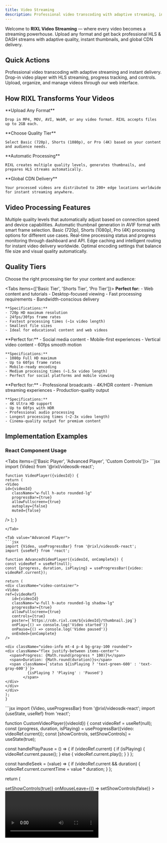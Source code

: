 ```yaml
---
title: Video Streaming
description: Professional video transcoding with adaptive streaming, instant delivery, and automatic processing for any device or connection.
---
```




Welcome to **RIXL Video Streaming** — where every video becomes a streaming powerhouse. Upload any format and get back professional HLS & DASH streams with adaptive quality, instant thumbnails, and global CDN delivery.

## Quick Actions

<Columns cols={3}>
  <Card
    title="Upload Videos"
    href="/en/platform/uploads/videos-guide"
    icon="upload"
  >
    Professional video transcoding with adaptive streaming and instant delivery.
  </Card>
  <Card
    title="Video Component"
    href="/en/sdk/video-component"
    icon="video"
  >
    Drop-in video player with HLS streaming, progress tracking, and controls.
  </Card>
  <Card
    title="Dashboard Management"
    href="/en/platform/dashboard/media/overview"
    icon="monitor"
  >
    Upload, organize, and manage videos through our web interface.
  </Card>
</Columns>

## How RIXL Transforms Your Videos

<Steps>
  <Step>
    **Upload Any Format**

    Drop in MP4, MOV, AVI, WebM, or any video format. RIXL accepts files up to 2GB each.
  </Step>

  <Step>
    **Choose Quality Tier**

    Select Basic (720p), Shorts (1080p), or Pro (4K) based on your content and audience needs.
  </Step>

  <Step>
    **Automatic Processing**

    RIXL creates multiple quality levels, generates thumbnails, and prepares HLS streams automatically.
  </Step>

  <Step>
    **Global CDN Delivery**

    Your processed videos are distributed to 200+ edge locations worldwide for instant streaming anywhere.
  </Step>
</Steps>

## Video Processing Features

<Columns cols={3}>
  <Card title="Adaptive HLS Streaming" icon="wifi">
    Multiple quality levels that automatically adjust based on connection speed
    and device capabilities.
  </Card>
  <Card title="Instant Thumbnails" icon="image">
    Automatic thumbnail generation in AVIF format with smart frame selection.
  </Card>
  <Card title="Quality Tiers" icon="settings">
    Basic (720p), Shorts (1080p), Pro (4K) processing options for different use
    cases.
  </Card>
  <Card title="Progress Tracking" icon="bar-chart">
    Real-time processing status and progress monitoring through dashboard and API.
  </Card>
  <Card title="Global CDN" icon="globe">
    Edge caching and intelligent routing for instant video delivery worldwide.
  </Card>
  <Card title="Smart Compression" icon="zap">
    Optimal encoding settings that balance file size and visual quality
    automatically.
  </Card>
</Columns>

## Quality Tiers

Choose the right processing tier for your content and audience:

<Tabs items={['Basic Tier', 'Shorts Tier', 'Pro Tier']}>
  <Tab value="Basic Tier">
    **Perfect for:**
    - Web content and tutorials
    - Desktop-focused viewing
    - Fast processing requirements
    - Bandwidth-conscious delivery

    **Specifications:**
    - 720p HD maximum resolution
    - 24fps/30fps frame rates
    - Fastest processing times (~1x video length)
    - Smallest file sizes
    - Ideal for educational content and web videos
  </Tab>

  <Tab value="Shorts Tier">
    **Perfect for:**
    - Social media content
    - Mobile-first experiences
    - Vertical video content
    - 60fps smooth motion

    **Specifications:**
    - 1080p Full HD maximum
    - Up to 60fps frame rates
    - Mobile-ready encoding
    - Medium processing times (~1.5x video length)
    - Perfect for social platforms and mobile viewing
  </Tab>

  <Tab value="Pro Tier">
    **Perfect for:**
    - Professional broadcasts
    - 4K/HDR content
    - Premium streaming experiences
    - Production-quality output

    **Specifications:**
    - 4K Ultra HD support
    - Up to 60fps with HDR
    - Professional audio processing
    - Longest processing times (~2-3x video length)
    - Cinema-quality output for premium content
  </Tab>
</Tabs>

## Implementation Examples

### React Component Usage

<Tabs items={['Basic Player', 'Advanced Player', 'Custom Controls']}>
  <Tab value="Basic Player">
    ```jsx
    import {Video} from '@rixl/videosdk-react';

    function VideoPlayer({videoId}) {
    return (
    <Video
    id={videoId}
       className="w-full h-auto rounded-lg"
       progressBar={true}
       allowFullscreen={true}
       autoplay={false}
       muted={false}
  />
  );
  }
  ```
</Tab>

<Tab value="Advanced Player">
  ```jsx
  import {Video, useProgressBar} from '@rixl/videosdk-react';
  import {useRef} from 'react';

  function AdvancedVideoPlayer({videoId, onComplete}) {
  const videoRef = useRef(null);
  const {progress, duration, isPlaying} = useProgressBar({video: videoRef.current});

  return (
  <div className="video-container">
  <Video
  ref={videoRef}
     id={videoId}
     className="w-full h-auto rounded-lg shadow-lg"
     progressBar={true}
     allowFullscreen={true}
     controls={true}
     poster={`https://cdn.rixl.com/${videoId}/thumbnail.jpg`}
     onPlay={() => console.log('Video started')}
     onPause={() => console.log('Video paused')}
     onEnded={onComplete}
/>

<div className="video-info mt-4 p-4 bg-gray-100 rounded">
  <div className="flex justify-between items-center">
    <span>Progress: {Math.round(progress * 100)}%</span>
    <span>Duration: {Math.round(duration)}s</span>
    <span className={`status ${isPlaying ? 'text-green-600' : 'text-gray-600'}`}>
            {isPlaying ? 'Playing' : 'Paused'}
          </span>
  </div>
</div>
</div>
);
}
```
</Tab>

<Tab value="Custom Controls">
  ```jsx
  import {Video, useProgressBar} from '@rixl/videosdk-react';
  import {useState, useRef} from 'react';

  function CustomVideoPlayer({videoId}) {
  const videoRef = useRef(null);
  const {progress, duration, isPlaying} = useProgressBar({video: videoRef.current});
  const [showControls, setShowControls] = useState(true);

  const handlePlayPause = () => {
  if (videoRef.current) {
  if (isPlaying) {
  videoRef.current.pause();
} else {
  videoRef.current.play();
}
}
};

  const handleSeek = (value) => {
  if (videoRef.current && duration) {
  videoRef.current.currentTime = value * duration;
}
};

  return (
  <div
  className="relative video-container"
  onMouseEnter={() => setShowControls(true)}
     onMouseLeave={() => setShowControls(false)}
>
  <Video
    ref={videoRef}
    id={videoId}
    className="w-full h-auto"
    progressBar={false}
    controls={false}
    allowFullscreen={true}
  />

  {showControls && (
    <div className="absolute bottom-0 left-0 right-0 bg-gradient-to-t from-black/70 to-transparent p-4">
      <div className="flex items-center gap-4">
        <button
          onClick={handlePlayPause}
          className="text-white hover:text-gray-300"
        >
          {isPlaying ? '⏸️' : '▶️'}
        </button>

        <div className="flex-1">
          <input
            type="range"
            min="0"
            max="1"
            step="0.01"
            value={progress}
            onChange={(e) => handleSeek(parseFloat(e.target.value))}
            className="w-full"
          />
        </div>

        <span className="text-white text-sm">
              {Math.round(progress * duration)}s / {Math.round(duration)}s
            </span>
      </div>
    </div>
  )}
</div>
);
}
```
</Tab>
</Tabs>

### API Integration

<Tabs items={['Upload Video', 'Monitor Processing', 'Get Video Details']}>
  <Tab value="Upload Video">
    ```javascript
    // Initialize video upload with quality tier
    const uploadVideo = async (videoFile, qualityTier = 'pro') => {
    const initResponse = await fetch('https://api.rixl.com/videos/upload/init', {
    method: 'POST',
    headers: {
    'X-API-Key': 'YOUR_PROJECT_API_KEY',
    'Content-Type': 'application/json'
  },
    body: JSON.stringify({
    file_name: videoFile.name,
    video_quality: qualityTier,
    image_format: 'jpg'
  })
  });

    const {video_id, video_presigned_url, upload_expires} = await initResponse.json();

    // Upload file to presigned URL
    await fetch(video_presigned_url, {
    method: 'PUT',
    body: videoFile,
    headers: {
    'Content-Type': videoFile.type
  }
  });

    return video_id;
  };
    ```
  </Tab>

  <Tab value="Monitor Processing">
    ```javascript
    // Monitor video processing status
    const monitorProcessing = async (videoId) => {
    const checkStatus = async () => {
    const response = await fetch(`https://api.rixl.com/videos/${videoId}`, {
    headers: {
    'X-API-Key': 'YOUR_PROJECT_API_KEY'
  }
  });

    const result = await response.json();
    return result.data;
  };

    // Poll every 5 seconds until processing is complete
    return new Promise((resolve) => {
    const interval = setInterval(async () => {
    const video = await checkStatus();

    console.log(`Processing status: ${video.file.status}`);

    if (video.file.status === 'ready') {
    clearInterval(interval);
    resolve(video);
  } else if (video.file.status === 'error') {
    clearInterval(interval);
    throw new Error('Video processing failed');
  }
  }, 5000);
  });
  };
    ```
  </Tab>

  <Tab value="Get Video Details">
    ```javascript
    // Get video details and streaming URLs
    const getVideoDetails = async (videoId) => {
    const response = await fetch(`https://api.rixl.com/videos/${videoId}`, {
    headers: {
    'X-API-Key': 'YOUR_PROJECT_API_KEY'
  }
  });

    const result = await response.json();
    const video = result.data;

    return {
    id: video.id,
    duration: video.duration,
    width: video.width,
    height: video.height,
    streamingUrl: video.file.url,
    thumbnailUrl: `https://cdn.rixl.com/${video.id}/thumbnail.jpg`,
    status: video.file.status,
    createdAt: video.created_at
  };
  };
    ```
  </Tab>
</Tabs>

## Real-World Use Cases

<Columns cols={3}>
  <Card title="Video Streaming Platform" icon="play">
    Netflix-style streaming with adaptive quality, progress tracking, and global
    delivery.
  </Card>
  <Card title="Live Event Streaming" icon="radio">
    Professional broadcasts with multiple quality levels and real-time delivery.
  </Card>
  <Card title="Social Media Integration" icon="share-2">
    Seamlessly embed videos on social platforms with mobile-ready encoding.
  </Card>
  <Card title="E-Learning Platforms" icon="book-open">
    Deliver educational content with fast load times and reliable playback.
  </Card>
  <Card title="Marketing & Advertising" icon="megaphone">
    High-impact video ads with instant delivery and global reach.
  </Card>
  <Card title="Enterprise Video Solutions" icon="building">
    Secure and scalable video infrastructure for internal and external use.
  </Card>
</Columns>

## Performance Benefits

<Columns cols={3}>
  <Card title="Adaptive Streaming" icon="wifi">
    Automatic quality adjustment based on connection speed prevents buffering.
  </Card>
  <Card title="Global CDN" icon="globe">
    200+ edge locations ensure instant video delivery worldwide.
  </Card>
  <Card title="Smart Compression" icon="zap">
    Optimal encoding reduces file sizes while maintaining visual quality.
  </Card>
</Columns>

## What's Next?

Ready to stream your videos? Choose your approach:

<Columns cols={3}>
  <Card
    title="Upload Your First Video"
    href="/en/platform/uploads/videos-guide"
    icon="upload"
  >
    See HLS streaming and adaptive quality in action with our dashboard.
  </Card>
  <Card
    title="React Integration"
    href="/en/sdk/video-component"
    icon="video"
  >
    Add the Video component with progress tracking to your application.
  </Card>
  <Card
    title="API Implementation"
    href="/en/platform/api-documentation/overview"
    icon="code"
  >
    Build custom video workflows with our comprehensive REST API.
  </Card>
</Columns>

<div className="mt-12">
  <Callout type="tip" title="Ready to stream?">
    Start with our [Video Upload Guide](/en/platform/uploads/videos-guide) to see HLS streaming in action, or jump into the
    [React Component Guide](/en/sdk/video-component) to add professional video players to your application. For custom
    workflows, explore our [API Documentation](/en/platform/api-documentation/overview).
  </Callout>
</div>
